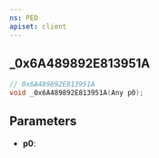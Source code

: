 ```yaml
---
ns: PED
apiset: client
---
```

## _0x6A489892E813951A

```c
// 0x6A489892E813951A
void _0x6A489892E813951A(Any p0);
```


## Parameters
* **p0**: